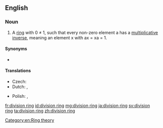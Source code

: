 ==English==
{{wikipedia}}

===Noun===
{{en-noun|head=[[division]] [[ring]]}}

# {{context|algebra|lang=en}} A [[ring]] with 0 ≠ 1, such that every non-zero element a has a [[multiplicative inverse]], meaning an element x with ax = xa = 1.

====Synonyms====
* {{l|en|skew field}}

====Translations====
{{trans-top|algebraic concept}}
* Czech: {{t+|cs|těleso|n}}
* Dutch: {{qualifier|Belgium}} {{t+|nl|lichaam|n}}, {{qualifier|Netherlands}} {{t+|nl|scheef lichaam|n}}
{{trans-mid}}
* Polish: {{t|pl|[[pierścień]] z [[dzielenie]]m|m}}, {{qualifier|dated}} {{t|pl|ciało nieprzemienne|n}}
{{trans-bottom}}

[[Category:en:Ring theory]]

[[fr:division ring]]
[[id:division ring]]
[[mg:division ring]]
[[ja:division ring]]
[[sv:division ring]]
[[ta:division ring]]
[[zh:division ring]]